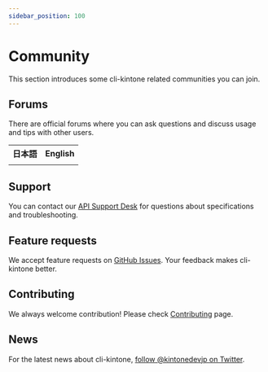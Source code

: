 ```yaml
---
sidebar_position: 100
---
```


# Community

This section introduces some cli-kintone related communities you can join.

## Forums

There are official forums where you can ask questions and discuss usage and tips with other users.


<table>
  <tr>
    <th>日本語</th>
    <th>English</th>
  </tr>
  <tr>
    <td>
      <Link href="https://community.cybozu.dev/" target="_blank" rel="noopener noreferrer">
        <ThemedImage
          alt="Banner of cybozu developer community"
          sources={{
            light: 'https://global.discourse-cdn.com/business4/uploads/cybozu/original/1X/46b6b48c317c045917e2c184e7f69db295b8768a.png',
            dark: 'https://global.discourse-cdn.com/business4/uploads/cybozu/original/1X/a23252a53e760371071afb6c607f8b96d9dc2edf.png',
          }}
        />
      </Link>
    </td>
    <td>
      <Link href="https://forum.kintone.dev/" target="_blank" rel="noopener noreferrer">
        <ThemedImage
          alt="Banner of kintone developer forum"
          sources={{
            light: 'https://global.discourse-cdn.com/standard17/uploads/kintone/original/1X/22edf6309a55df93b0e1c1a0bc76e9a632aad507.png',
            dark: 'https://global.discourse-cdn.com/standard17/uploads/kintone/original/1X/ea7860dd7df008122e858768c806501321c2ef8e.png',
          }}
        />
      </Link>
    </td>
  </tr>
</table>

## Support

You can contact our [API Support Desk](https://jp.cybozu.help/k/ja/trouble_shooting/developer/developer_qa.html) for questions about specifications and troubleshooting.

## Feature requests

We accept feature requests on [GitHub Issues](https://github.com/kintone/cli-kintone/issues/new/choose). Your feedback makes cli-kintone better.

## Contributing

We always welcome contribution!
Please check [Contributing](./contributing) page.

## News

For the latest news about cli-kintone, [follow @kintonedevjp on Twitter](https://x.com/kintonedevjp).
